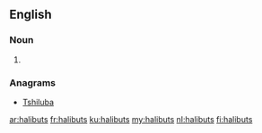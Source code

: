 ==English==

===Noun===
{{head|en|noun plural form}}

# {{plural of|halibut|lang=en}}

===Anagrams===
* [[Tshiluba#English|Tshiluba]]

[[ar:halibuts]]
[[fr:halibuts]]
[[ku:halibuts]]
[[my:halibuts]]
[[nl:halibuts]]
[[fi:halibuts]]